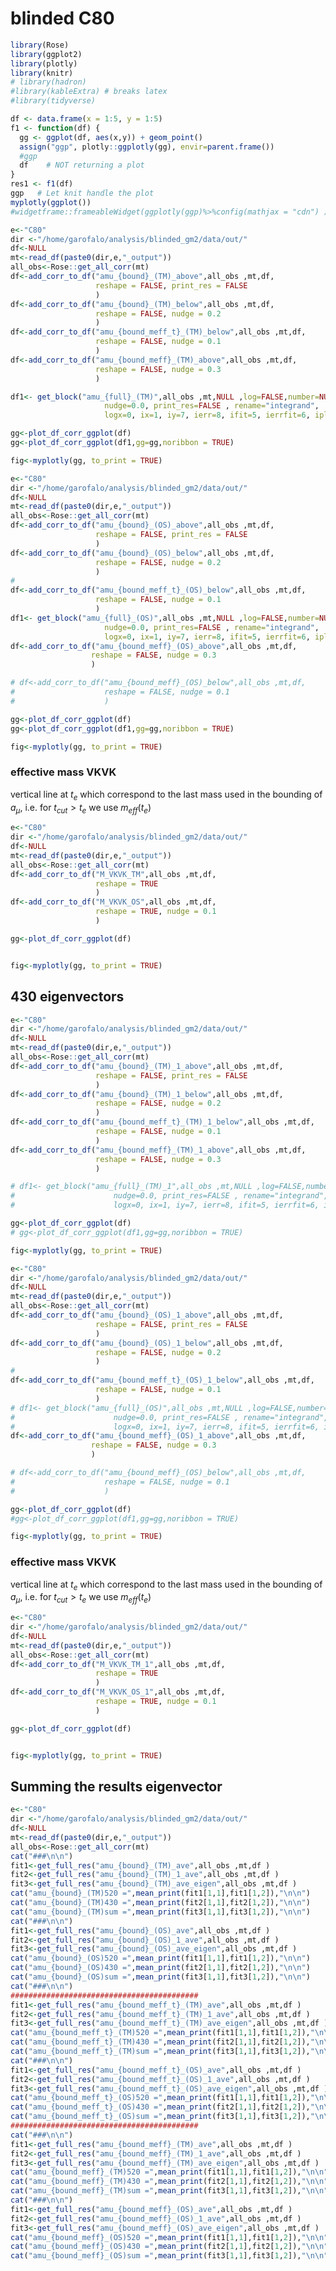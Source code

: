 # blinded C80

```r
library(Rose)
library(ggplot2)
library(plotly)
library(knitr)
# library(hadron)
#library(kableExtra) # breaks latex
#library(tidyverse)

df <- data.frame(x = 1:5, y = 1:5)
f1 <- function(df) {
  gg <- ggplot(df, aes(x,y)) + geom_point()
  assign("ggp", plotly::ggplotly(gg), envir=parent.frame())
  #ggp
  df    # NOT returning a plot
}
res1 <- f1(df)
ggp   # Let knit handle the plot
myplotly(ggplot())
#widgetframe::frameableWidget(ggplotly(ggp)%>%config(mathjax = "cdn") )
```




```r
e<-"C80"
dir <-"/home/garofalo/analysis/blinded_gm2/data/out/"
df<-NULL
mt<-read_df(paste0(dir,e,"_output"))
all_obs<-Rose::get_all_corr(mt)
df<-add_corr_to_df("amu_{bound}_(TM)_above",all_obs ,mt,df, 
                   reshape = FALSE, print_res = FALSE
                   )
df<-add_corr_to_df("amu_{bound}_(TM)_below",all_obs ,mt,df,
                   reshape = FALSE, nudge = 0.2
                   )
df<-add_corr_to_df("amu_{bound_meff_t}_(TM)_below",all_obs ,mt,df,
                   reshape = FALSE, nudge = 0.1
                   )
df<-add_corr_to_df("amu_{bound_meff}_(TM)_above",all_obs ,mt,df,
                   reshape = FALSE, nudge = 0.3
                   )

df1<- get_block("amu_{full}_(TM)",all_obs ,mt,NULL ,log=FALSE,number=NULL,
                     nudge=0.0, print_res=FALSE , rename="integrand", 
                     logx=0, ix=1, iy=7, ierr=8, ifit=5, ierrfit=6, iplateau=1)

gg<-plot_df_corr_ggplot(df)
gg<-plot_df_corr_ggplot(df1,gg=gg,noribbon = TRUE)

fig<-myplotly(gg, to_print = TRUE)
```




```r
e<-"C80"
dir <-"/home/garofalo/analysis/blinded_gm2/data/out/"
df<-NULL
mt<-read_df(paste0(dir,e,"_output"))
all_obs<-Rose::get_all_corr(mt)
df<-add_corr_to_df("amu_{bound}_(OS)_above",all_obs ,mt,df, 
                   reshape = FALSE, print_res = FALSE
                   )
df<-add_corr_to_df("amu_{bound}_(OS)_below",all_obs ,mt,df,
                   reshape = FALSE, nudge = 0.2
                   )
#   
df<-add_corr_to_df("amu_{bound_meff_t}_(OS)_below",all_obs ,mt,df,
                   reshape = FALSE, nudge = 0.1
                   )
df1<- get_block("amu_{full}_(OS)",all_obs ,mt,NULL ,log=FALSE,number=NULL,
                     nudge=0.0, print_res=FALSE , rename="integrand", 
                     logx=0, ix=1, iy=7, ierr=8, ifit=5, ierrfit=6, iplateau=1)
df<-add_corr_to_df("amu_{bound_meff}_(OS)_above",all_obs ,mt,df,
                  reshape = FALSE, nudge = 0.3
                  )

# df<-add_corr_to_df("amu_{bound_meff}_(OS)_below",all_obs ,mt,df,
#                    reshape = FALSE, nudge = 0.1
#                    )

gg<-plot_df_corr_ggplot(df)
gg<-plot_df_corr_ggplot(df1,gg=gg,noribbon = TRUE)

fig<-myplotly(gg, to_print = TRUE)
```

### effective mass VKVK

vertical line at $t_e$ which correspond to the last mass used in the bounding of 
$a_\mu$, i.e. for $t_{cut}> t_e$ we use $m_{eff}(t_{e})$


```r
e<-"C80"
dir <-"/home/garofalo/analysis/blinded_gm2/data/out/"
df<-NULL
mt<-read_df(paste0(dir,e,"_output"))
all_obs<-Rose::get_all_corr(mt)
df<-add_corr_to_df("M_VKVK_TM",all_obs ,mt,df, 
                   reshape = TRUE
                   )
df<-add_corr_to_df("M_VKVK_OS",all_obs ,mt,df,
                   reshape = TRUE, nudge = 0.1
                   )

gg<-plot_df_corr_ggplot(df)


fig<-myplotly(gg, to_print = TRUE)
```

## 430 eigenvectors



```r
e<-"C80"
dir <-"/home/garofalo/analysis/blinded_gm2/data/out/"
df<-NULL
mt<-read_df(paste0(dir,e,"_output"))
all_obs<-Rose::get_all_corr(mt)
df<-add_corr_to_df("amu_{bound}_(TM)_1_above",all_obs ,mt,df, 
                   reshape = FALSE, print_res = FALSE
                   )
df<-add_corr_to_df("amu_{bound}_(TM)_1_below",all_obs ,mt,df,
                   reshape = FALSE, nudge = 0.2
                   )
df<-add_corr_to_df("amu_{bound_meff_t}_(TM)_1_below",all_obs ,mt,df,
                   reshape = FALSE, nudge = 0.1
                   )
df<-add_corr_to_df("amu_{bound_meff}_(TM)_1_above",all_obs ,mt,df,
                   reshape = FALSE, nudge = 0.3
                   )

# df1<- get_block("amu_{full}_(TM)_1",all_obs ,mt,NULL ,log=FALSE,number=NULL,
#                      nudge=0.0, print_res=FALSE , rename="integrand", 
#                      logx=0, ix=1, iy=7, ierr=8, ifit=5, ierrfit=6, iplateau=1)

gg<-plot_df_corr_ggplot(df)
# gg<-plot_df_corr_ggplot(df1,gg=gg,noribbon = TRUE)

fig<-myplotly(gg, to_print = TRUE)
```




```r
e<-"C80"
dir <-"/home/garofalo/analysis/blinded_gm2/data/out/"
df<-NULL
mt<-read_df(paste0(dir,e,"_output"))
all_obs<-Rose::get_all_corr(mt)
df<-add_corr_to_df("amu_{bound}_(OS)_1_above",all_obs ,mt,df, 
                   reshape = FALSE, print_res = FALSE
                   )
df<-add_corr_to_df("amu_{bound}_(OS)_1_below",all_obs ,mt,df,
                   reshape = FALSE, nudge = 0.2
                   )
#   
df<-add_corr_to_df("amu_{bound_meff_t}_(OS)_1_below",all_obs ,mt,df,
                   reshape = FALSE, nudge = 0.1
                   )
# df1<- get_block("amu_{full}_(OS)",all_obs ,mt,NULL ,log=FALSE,number=NULL,
#                      nudge=0.0, print_res=FALSE , rename="integrand", 
#                      logx=0, ix=1, iy=7, ierr=8, ifit=5, ierrfit=6, iplateau=1)
df<-add_corr_to_df("amu_{bound_meff}_(OS)_1_above",all_obs ,mt,df,
                  reshape = FALSE, nudge = 0.3
                  )

# df<-add_corr_to_df("amu_{bound_meff}_(OS)_below",all_obs ,mt,df,
#                    reshape = FALSE, nudge = 0.1
#                    )

gg<-plot_df_corr_ggplot(df)
#gg<-plot_df_corr_ggplot(df1,gg=gg,noribbon = TRUE)

fig<-myplotly(gg, to_print = TRUE)
```

### effective mass VKVK

vertical line at $t_e$ which correspond to the last mass used in the bounding of 
$a_\mu$, i.e. for $t_{cut}> t_e$ we use $m_{eff}(t_{e})$


```r
e<-"C80"
dir <-"/home/garofalo/analysis/blinded_gm2/data/out/"
df<-NULL
mt<-read_df(paste0(dir,e,"_output"))
all_obs<-Rose::get_all_corr(mt)
df<-add_corr_to_df("M_VKVK_TM_1",all_obs ,mt,df, 
                   reshape = TRUE
                   )
df<-add_corr_to_df("M_VKVK_OS_1",all_obs ,mt,df,
                   reshape = TRUE, nudge = 0.1
                   )

gg<-plot_df_corr_ggplot(df)


fig<-myplotly(gg, to_print = TRUE)
```


## Summing the results eigenvector



```r
e<-"C80"
dir <-"/home/garofalo/analysis/blinded_gm2/data/out/"
df<-NULL
mt<-read_df(paste0(dir,e,"_output"))
all_obs<-Rose::get_all_corr(mt)
cat("###\n\n")
fit1<-get_full_res("amu_{bound}_(TM)_ave",all_obs ,mt,df )
fit2<-get_full_res("amu_{bound}_(TM)_1_ave",all_obs ,mt,df )
fit3<-get_full_res("amu_{bound}_(TM)_ave_eigen",all_obs ,mt,df )
cat("amu_{bound}_(TM)520 =",mean_print(fit1[1,1],fit1[1,2]),"\n\n")
cat("amu_{bound}_(TM)430 =",mean_print(fit2[1,1],fit2[1,2]),"\n\n")
cat("amu_{bound}_(TM)sum =",mean_print(fit3[1,1],fit3[1,2]),"\n\n")
cat("###\n\n")
fit1<-get_full_res("amu_{bound}_(OS)_ave",all_obs ,mt,df )
fit2<-get_full_res("amu_{bound}_(OS)_1_ave",all_obs ,mt,df )
fit3<-get_full_res("amu_{bound}_(OS)_ave_eigen",all_obs ,mt,df )
cat("amu_{bound}_(OS)520 =",mean_print(fit1[1,1],fit1[1,2]),"\n\n")
cat("amu_{bound}_(OS)430 =",mean_print(fit2[1,1],fit2[1,2]),"\n\n")
cat("amu_{bound}_(OS)sum =",mean_print(fit3[1,1],fit3[1,2]),"\n\n")
cat("###\n\n")
##########################################
fit1<-get_full_res("amu_{bound_meff_t}_(TM)_ave",all_obs ,mt,df )
fit2<-get_full_res("amu_{bound_meff_t}_(TM)_1_ave",all_obs ,mt,df )
fit3<-get_full_res("amu_{bound_meff_t}_(TM)_ave_eigen",all_obs ,mt,df )
cat("amu_{bound_meff_t}_(TM)520 =",mean_print(fit1[1,1],fit1[1,2]),"\n\n")
cat("amu_{bound_meff_t}_(TM)430 =",mean_print(fit2[1,1],fit2[1,2]),"\n\n")
cat("amu_{bound_meff_t}_(TM)sum =",mean_print(fit3[1,1],fit3[1,2]),"\n\n")
cat("###\n\n")
fit1<-get_full_res("amu_{bound_meff_t}_(OS)_ave",all_obs ,mt,df )
fit2<-get_full_res("amu_{bound_meff_t}_(OS)_1_ave",all_obs ,mt,df )
fit3<-get_full_res("amu_{bound_meff_t}_(OS)_ave_eigen",all_obs ,mt,df )
cat("amu_{bound_meff_t}_(OS)520 =",mean_print(fit1[1,1],fit1[1,2]),"\n\n")
cat("amu_{bound_meff_t}_(OS)430 =",mean_print(fit2[1,1],fit2[1,2]),"\n\n")
cat("amu_{bound_meff_t}_(OS)sum =",mean_print(fit3[1,1],fit3[1,2]),"\n\n")
##########################################
cat("###\n\n")
fit1<-get_full_res("amu_{bound_meff}_(TM)_ave",all_obs ,mt,df )
fit2<-get_full_res("amu_{bound_meff}_(TM)_1_ave",all_obs ,mt,df )
fit3<-get_full_res("amu_{bound_meff}_(TM)_ave_eigen",all_obs ,mt,df )
cat("amu_{bound_meff}_(TM)520 =",mean_print(fit1[1,1],fit1[1,2]),"\n\n")
cat("amu_{bound_meff}_(TM)430 =",mean_print(fit2[1,1],fit2[1,2]),"\n\n")
cat("amu_{bound_meff}_(TM)sum =",mean_print(fit3[1,1],fit3[1,2]),"\n\n")
cat("###\n\n")
fit1<-get_full_res("amu_{bound_meff}_(OS)_ave",all_obs ,mt,df )
fit2<-get_full_res("amu_{bound_meff}_(OS)_1_ave",all_obs ,mt,df )
fit3<-get_full_res("amu_{bound_meff}_(OS)_ave_eigen",all_obs ,mt,df )
cat("amu_{bound_meff}_(OS)520 =",mean_print(fit1[1,1],fit1[1,2]),"\n\n")
cat("amu_{bound_meff}_(OS)430 =",mean_print(fit2[1,1],fit2[1,2]),"\n\n")
cat("amu_{bound_meff}_(OS)sum =",mean_print(fit3[1,1],fit3[1,2]),"\n\n")
```